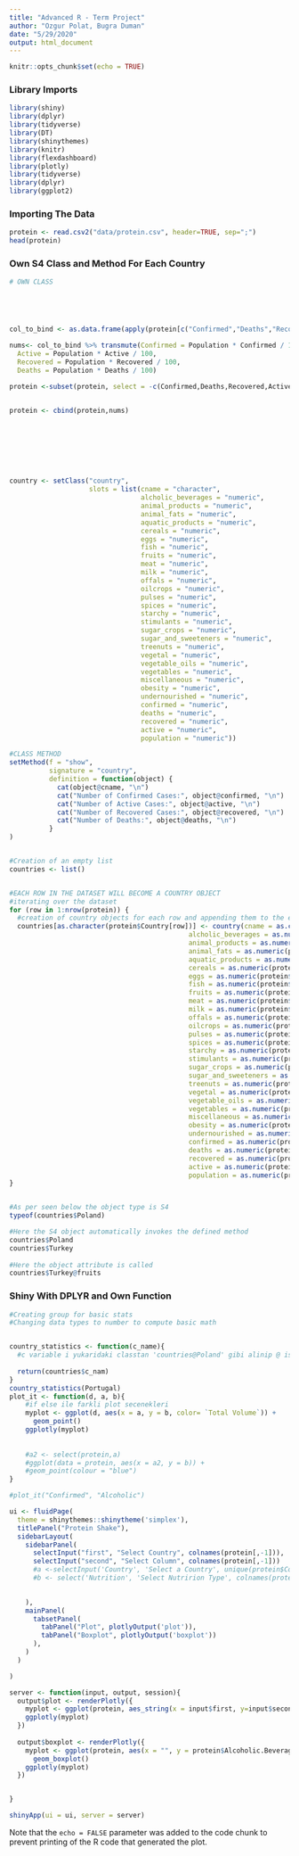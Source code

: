 ```yaml
---
title: "Advanced R - Term Project"
author: "Ozgur Polat, Bugra Duman"
date: "5/29/2020"
output: html_document
---
```


```r
knitr::opts_chunk$set(echo = TRUE)
```

### Library Imports

```r
library(shiny)
library(dplyr)
library(tidyverse)
library(DT)
library(shinythemes)
library(knitr)
library(flexdashboard)
library(plotly)
library(tidyverse)
library(dplyr)
library(ggplot2)
```

### Importing The Data

```r
protein <- read.csv2("data/protein.csv", header=TRUE, sep=";")
head(protein)

```


### Own S4 Class and Method For Each Country
```r
# OWN CLASS





col_to_bind <- as.data.frame(apply(protein[c("Confirmed","Deaths","Recovered","Active","Population")],2,as.numeric))

nums<- col_to_bind %>% transmute(Confirmed = Population * Confirmed / 100, 
  Active = Population * Active / 100,
  Recovered = Population * Recovered / 100,
  Deaths = Population * Deaths / 100)

protein <-subset(protein, select = -c(Confirmed,Deaths,Recovered,Active,Unit..all.except.Population.,X))


protein <- cbind(protein,nums)








country <- setClass("country",
                    slots = list(cname = "character",
                                 alcholic_beverages = "numeric",
                                 animal_products = "numeric", 
                                 animal_fats = "numeric",
                                 aquatic_products = "numeric",
                                 cereals = "numeric",
                                 eggs = "numeric",
                                 fish = "numeric",
                                 fruits = "numeric",
                                 meat = "numeric",
                                 milk = "numeric",
                                 offals = "numeric",
                                 oilcrops = "numeric",
                                 pulses = "numeric",
                                 spices = "numeric",
                                 starchy = "numeric",
                                 stimulants = "numeric",
                                 sugar_crops = "numeric",
                                 sugar_and_sweeteners = "numeric",
                                 treenuts = "numeric",
                                 vegetal = "numeric",
                                 vegetable_oils = "numeric",
                                 vegetables = "numeric",
                                 miscellaneous = "numeric",
                                 obesity = "numeric",
                                 undernourished = "numeric",
                                 confirmed = "numeric",
                                 deaths = "numeric",
                                 recovered = "numeric",
                                 active = "numeric",
                                 population = "numeric"))

#CLASS METHOD
setMethod(f = "show", 
          signature = "country", 
          definition = function(object) {
            cat(object@cname, "\n")
            cat("Number of Confirmed Cases:", object@confirmed, "\n")
            cat("Number of Active Cases:", object@active, "\n")
            cat("Number of Recovered Cases:", object@recovered, "\n")
            cat("Number of Deaths:", object@deaths, "\n")
          }
)


#Creation of an empty list
countries <- list()


#EACH ROW IN THE DATASET WILL BECOME A COUNTRY OBJECT
#iterating over the dataset
for (row in 1:nrow(protein)) {
  #creation of country objects for each row and appending them to the empty list initialized above
  countries[as.character(protein$Country[row])] <- country(cname = as.character(protein$Country[row]),
                                             alcholic_beverages = as.numeric(protein$Alcoholic.Beverages[row]),
                                             animal_products = as.numeric(protein$Animal.Products[row]), 
                                             animal_fats = as.numeric(protein$Animal.fats[row]),
                                             aquatic_products = as.numeric(protein$Aquatic.Products..Other[row]),
                                             cereals = as.numeric(protein$Cereals...Excluding.Beer[row]),
                                             eggs = as.numeric(protein$Eggs[row]),
                                             fish = as.numeric(protein$Fish..Seafood[row]),
                                             fruits = as.numeric(protein$Fruits...Excluding.Wine[row]),
                                             meat = as.numeric(protein$Meat[row]),
                                             milk = as.numeric(protein$Milk...Excluding.Butter[row]),
                                             offals = as.numeric(protein$Offals[row]),
                                             oilcrops = as.numeric(protein$Oilcrops[row]),
                                             pulses = as.numeric(protein$Pulses[row]),
                                             spices = as.numeric(protein$Spices[row]),
                                             starchy = as.numeric(protein$Starchy.Roots[row]),
                                             stimulants = as.numeric(protein$Stimulants[row]),
                                             sugar_crops = as.numeric(protein$Sugar.Crops[row]),
                                             sugar_and_sweeteners = as.numeric(protein$Sugar...Sweeteners[row]),
                                             treenuts = as.numeric(protein$Treenuts[row]),
                                             vegetal = as.numeric(protein$Vegetal.Products[row]),
                                             vegetable_oils = as.numeric(protein$Vegetable.Oils[row]),
                                             vegetables = as.numeric(protein$Vegetables[row]),
                                             miscellaneous = as.numeric(protein$Miscellaneous[row]),
                                             obesity = as.numeric(protein$Obesity[row]),
                                             undernourished = as.numeric(protein$Undernourished[row]),
                                             confirmed = as.numeric(protein$Confirmed[row]),
                                             deaths = as.numeric(protein$Deaths[row]),
                                             recovered = as.numeric(protein$Recovered[row]),
                                             active = as.numeric(protein$Active[row]),
                                             population = as.numeric(protein$Population[row]))
} 


#As per seen below the object type is S4
typeof(countries$Poland)

#Here the S4 object automatically invokes the defined method
countries$Poland
countries$Turkey
  
#Here the object attribute is called
countries$Turkey@fruits


```

### Shiny With DPLYR and Own Function

```r

#Creating group for basic stats
#Changing data types to number to compute basic math


country_statistics <- function(c_name){
  #c variable i yukaridaki classtan 'countries@Poland' gibi alinip @ isareti ile attributelari alinabilir
  
  return(countries$c_nam)
}
country_statistics(Portugal)
plot_it <- function(d, a, b){
    #if else ile farkli plot secenekleri
    myplot <- ggplot(d, aes(x = a, y = b, color= `Total Volume`)) +
      geom_point()
    ggplotly(myplot)
    
    
    #a2 <- select(protein,a)
    #ggplot(data = protein, aes(x = a2, y = b)) +
    #geom_point(colour = "blue") 
}

#plot_it("Confirmed", "Alcoholic")
```

```r
ui <- fluidPage(
  theme = shinythemes::shinytheme('simplex'),
  titlePanel("Protein Shake"),
  sidebarLayout(
    sidebarPanel(
      selectInput("first", "Select Country", colnames(protein[,-1])), 
      selectInput("second", "Select Column", colnames(protein[,-1]))
      #a <-selectInput('Country', 'Select a Country', unique(protein$Country)),
      #b <- select('Nutrition', 'Select Nutririon Type', colnames(protein[,-1])),
      

    ),
    mainPanel(
      tabsetPanel(
        tabPanel("Plot", plotlyOutput('plot')),
        tabPanel("Boxplot", plotlyOutput('boxplot'))
      ),
    )
  )

)

server <- function(input, output, session){
  output$plot <- renderPlotly({
    myplot <- ggplot(protein, aes_string(x = input$first, y=input$second,colour = '"smooth"'))
    ggplotly(myplot)
  })
  
  output$boxplot <- renderPlotly({
    myplot <- ggplot(protein, aes(x = "", y = protein$Alcoholic.Beverages)) + 
      geom_boxplot()
    ggplotly(myplot)
  })


}

shinyApp(ui = ui, server = server)

```
Note that the `echo = FALSE` parameter was added to the code chunk to prevent printing of the R code that generated the plot.
